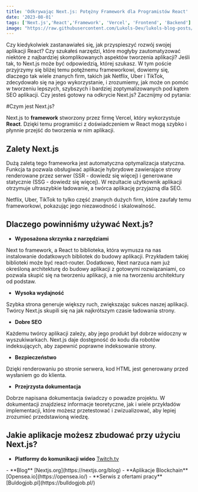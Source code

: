 ```yaml
---
title: 'Odkrywając Next.js: Potężny Framework dla Programistów React'
date: '2023-08-01'
tags: ['Next.js','React','Framework', 'Vercel', 'Frontend', 'Backend']
image: "https://raw.githubusercontent.com/Lukols-Dev/lukols-blog-posts/main/images/odkrywajac-nextjs-framework/nextjs.png"
---
```


<CustomImage src="https://raw.githubusercontent.com/Lukols-Dev/lukols-blog-posts/main/images/odkrywajac-nextjs-framework/nextjs.png" alt="Next Js Logo" />

Czy kiedykolwiek zastanawiałeś się, jak przyspieszyć rozwój swojej aplikacji React? Czy szukałeś narzędzi, które mogłyby zautomatyzować niektóre z najbardziej skomplikowanych aspektów tworzenia aplikacji? Jeśli tak, to Next.js może być odpowiedzią, której szukasz. W tym poście przyjrzymy się bliżej temu potężnemu frameworkowi, dowiemy się, dlaczego tak wiele znanych firm, takich jak Netflix, Uber i TikTok, zdecydowało się na jego wykorzystanie, i zrozumiemy, jak może on pomóc w tworzeniu lepszych, szybszych i bardziej zoptymalizowanych pod kątem SEO aplikacji. Czy jesteś gotowy na odkrycie Next.js? Zacznijmy od pytania:

#Czym jest Next.js?

Next.js to **framework** stworzony przez firmę Vercel, który wykorzystuje **React**. Dzięki temu programiści z doświadczeniem w React mogą szybko i płynnie przejść do tworzenia w nim aplikacji.

## **Zalety Next.js**

Dużą zaletą tego frameworka jest automatyczna optymalizacja statyczna. Funkcja ta pozwala obsługiwać aplikacje hybrydowe zawierające strony renderowane przez serwer (SSR - dowiedz się więcej) i generowane statycznie (SSG - dowiedz się więcej). W rezultacie użytkownik aplikacji otrzymuje ultraszybkie ładowanie, a twórca aplikację przyjazną dla SEO.

Netflix, Uber, TikTok to tylko część znanych dużych firm, które zaufały temu frameworkowi, pokazując jego niezawodność i skalowalność.

## **Dlaczego powinniśmy używać Next.js?**

- **Wyposażona skrzynka z narzędziami**

Next to framework, a React to biblioteka, która wymusza na nas instalowanie dodatkowych bibliotek do budowy aplikacji. Przykładem takiej biblioteki może być react-router. Dodatkowo, Next narzuca nam już określoną architekturę do budowy aplikacji z gotowymi rozwiązaniami, co pozwala skupić się na tworzeniu aplikacji, a nie na tworzeniu architektury od podstaw.

- **Wysoka wydajność**

Szybka strona generuje większy ruch, zwiększając sukces naszej aplikacji. Twórcy Next.js skupili się na jak najkrótszym czasie ładowania strony.

- **Dobre SEO**

Każdemu twórcy aplikacji zależy, aby jego produkt był dobrze widoczny w wyszukiwarkach. Next.js daje dostępność do kodu dla robotów indeksujących, aby zapewnić poprawne indeksowanie strony.

- **Bezpieczeństwo**

Dzięki renderowaniu po stronie serwera, kod HTML jest generowany przed wysłaniem go do klienta.

- **Przejrzysta dokumentacja**

Dobrze napisana dokumentacja świadczy o powadze projektu. W dokumentacji znajdziesz informacje teoretyczne, jak i wiele przykładów implementacji, które możesz przetestować i zwizualizować, aby lepiej zrozumieć przedstawioną wiedzę.

## **Jakie aplikacje możesz zbudować przy użyciu Next.js?**
- **Platformy do komunikacji wideo** [Twitch.tv](https://www.twitch.tv/)
<CustomImage src="https://raw.githubusercontent.com/Lukols-Dev/lukols-blog-posts/main/images/odkrywajac-nextjs-framework/twitch.png" alt="Twitch Page" />
- **Blog** [Nextjs.org](https://nextjs.org/blog)
<CustomImage src="https://raw.githubusercontent.com/Lukols-Dev/lukols-blog-posts/main/images/odkrywajac-nextjs-framework/nextjs-blog.png" alt="NextJS Blog" />
- **Aplikacje Blockchain** [Opensea.io](https://opensea.io/)
<CustomImage src="https://raw.githubusercontent.com/Lukols-Dev/lukols-blog-posts/main/images/odkrywajac-nextjs-framework/opensea.png" alt="Opensea Page" />
- **Serwis z ofertami pracy** [Buldogjob.pl](https://bulldogjob.pl/)
<CustomImage src="https://raw.githubusercontent.com/Lukols-Dev/lukols-blog-posts/main/images/odkrywajac-nextjs-framework/buldogjob.png" alt="Buldogjob Page" />

